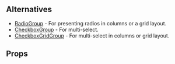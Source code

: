



<Meta of={Stories} />

<DocsHeader
  componentName="RadioGridGroup"
  figmaLink="https://www.figma.com/design/4FFYTLWJ2hQpj36JplQQUw/UW-Web-UI?node-id=902-9379"
  stories={Stories}
/>

<Canvas of={Stories.Workshop} sourceState="none" />

## Alternatives

- [RadioGroup](?path=/docs/components-radiogridgroup--documentation) - For presenting radios in columns or a grid layout.
- [CheckboxGroup](?path=/docs/components-checkboxgroup--documentation) - For multi-select.
- [CheckboxGridGroup](?path=/docs/components-checkboxgridgroup--documentation) - For multi-select in columns or grid layout.

## Props

<ArgTypes of={Stories} />
